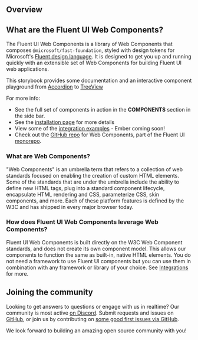 
<Meta title="Getting Started/Overview" />

## Overview

## What are the Fluent UI Web Components?

The Fluent UI Web Components is a library of Web Components that composes `@microsoft/fast-foundation`, styled with design tokens for Microsoft's [Fluent design language](https://github.com/microsoft/fluentui).
It is designed to get you up and running quickly with an extensible set of Web Components for building Fluent UI web applications.

This storybook provides some documentation and an interactive component playground from [Accordion](?path=/docs/components-accordion--accordion) to [TreeView](?path=/docs/components-tree-view--tree-view)

For more info:

- See the full set of components in action in the **COMPONENTS** section in the side bar.
- See the [installation page](?path=/docs/getting-started-installation--page) for more details
- View some of the [integration examples](?path=/docs/integrations-introduction--page) - Ember coming soon!
- Check out the [GitHub repo](https://aka.ms/fluentui-web-components) for Web Components, part of the Fluent UI [monorepo](https://github.com/microsoft/fluentui).

### What are Web Components?

"Web Components" is an umbrella term that refers to a collection of web standards focused on enabling the creation of custom HTML elements. Some of the standards that are under the umbrella include the ability to define new HTML tags, plug into a standard component lifecycle, encapsulate HTML rendering and CSS, parameterize CSS, skin components, and more. Each of these platform features is defined by the W3C and has shipped in every major browser today.

### How does Fluent UI Web Components leverage Web Components?

Fluent UI Web Components is built directly on the W3C Web Component standards, and does not create its own component model. This allows our components to function the same as built-in, native HTML elements. You do not need a framework to use Fluent UI components but you can use them in combination with any framework or library of your choice. See [Integrations](?path=/docs/integrations-introduction--page) for more.

## Joining the community

Looking to get answers to questions or engage with us in realtime? Our community is most active [on Discord](https://discord.gg/FcSNfg4). Submit requests and issues on [GitHub](https://github.com/Microsoft/fast/issues/new/choose), or join us by contributing on [some good first issues via GitHub](https://github.com/Microsoft/fast/labels/community:good-first-issue).

We look forward to building an amazing open source community with you!
